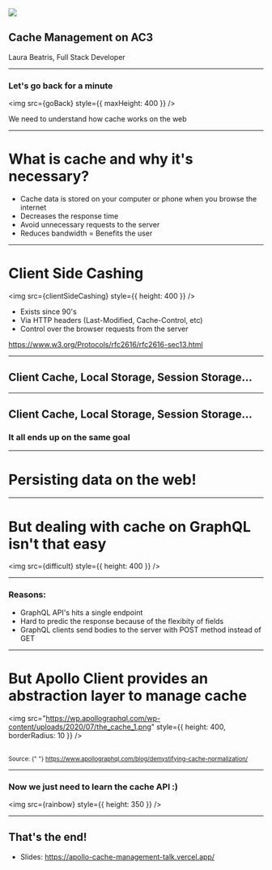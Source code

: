 


<Head>
  <title>Cache Management on AC3</title>
  <link rel="icon" href={apolloClientIcon} />
</Head>

<Layout>
  <img
    src={apolloClientImage} 
    style={{
      height: 100,
      marginBottom: '2em'
    }}
  />

  ## Cache Management on AC3

  Laura Beatris, Full Stack Developer
</Layout>

---

<Layout>

### Let's go back for a minute 

<img src={goBack} style={{ maxHeight: 400 }} />

We need to understand how cache works on the web

</Layout>

---

<Layout>

# What is cache and why it's necessary?

<Steps>

- Cache data is stored on your computer or phone when you browse the internet
- Decreases the response time 
- Avoid unnecessary requests to the server
- Reduces bandwidth = Benefits the user 

</Steps>

</Layout>

---

<Layout>

# Client Side Cashing

<img src={clientSideCashing} style={{ height: 400 }} />

- Exists since 90's
- Via HTTP headers (Last-Modified, Cache-Control, etc)
- Control over the browser requests from the server 

<a href="https://www.w3.org/Protocols/rfc2616/rfc2616-sec13.html">
  https://www.w3.org/Protocols/rfc2616/rfc2616-sec13.html
</a>

</Layout>

---

<Layout>

## Client Cache, Local Storage, Session Storage...

</Layout>

---

<Layout>

## Client Cache, Local Storage, Session Storage...

### It all ends up on the same goal

</Layout>

---

<Layout>

# Persisting data on the web!

</Layout>

---

<Layout>

# But dealing with cache on GraphQL isn't that easy  

<img src={difficult} style={{ height: 400 }} />

</Layout>

---

<Layout>

### Reasons: 

<Steps>

- GraphQL API's hits a single endpoint 
- Hard to predic the response because of the flexibity of fields 
- GraphQL clients send bodies to the server with POST method instead of GET

</Steps>

</Layout>

---

<Layout>

# But Apollo Client provides an abstraction layer to manage cache

<img 
  src="https://wp.apollographql.com/wp-content/uploads/2020/07/the_cache_1.png" 
  style={{
    height: 400,
    borderRadius: 10
  }}
/>

<br />

<small>
  Source: 
  {" "}
  <a href="https://www.apollographql.com/blog/demystifying-cache-normalization/">
  https://www.apollographql.com/blog/demystifying-cache-normalization/
  </a>
</small>

</Layout>

---

<Layout>

### Now we just need to learn the cache API :)

<img src={rainbow} style={{ height: 350 }} />

</Layout>

---

<Layout showFooter={false}>

## That's the end!

- Slides: https://apollo-cache-management-talk.vercel.app/

<h3>
  <SocialMediaHandle />
</h3>

</Layout>